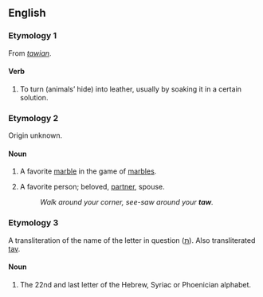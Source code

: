{{see|Taw}}

==English==

===Etymology 1===
From {{OE.}} ''[[tawian]]''.

====Verb====
{{en-verb}}

# {{transitive}} To turn (animals’ hide) into leather, usually by soaking it in a certain solution.

===Etymology 2===
Origin unknown.

====Noun====
{{en-noun}}

# A favorite [[marble]] in the game of [[marbles]].
# {{context|square dancing}} A favorite person; beloved, [[partner]], spouse.
#: ''Walk around your corner, see-saw around your '''taw'''.''

===Etymology 3===
A transliteration of the {{He.}} name of the letter in question ([[ת]]). Also transliterated [[tav]].

====Noun====
{{en-noun}}

# The 22nd and last letter of the Hebrew, Syriac or Phoenician alphabet.